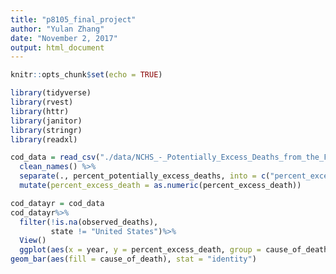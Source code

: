```yaml
---
title: "p8105_final_project"
author: "Yulan Zhang"
date: "November 2, 2017"
output: html_document
---
```


```r
knitr::opts_chunk$set(echo = TRUE)
```

```r
library(tidyverse)
library(rvest)
library(httr)
library(janitor)
library(stringr)
library(readxl)
```


```r
cod_data = read_csv("./data/NCHS_-_Potentially_Excess_Deaths_from_the_Five_Leading_Causes_of_Death.csv") %>%
  clean_names() %>%
  separate(., percent_potentially_excess_deaths, into = c("percent_excess_death"), sep = "%") %>%
  mutate(percent_excess_death = as.numeric(percent_excess_death))

```


```r
cod_datayr = cod_data
cod_datayr%>%
  filter(!is.na(observed_deaths),
         state != "United States")%>%
  View()
  ggplot(aes(x = year, y = percent_excess_death, group = cause_of_death))+
geom_bar(aes(fill = cause_of_death), stat = "identity")
```

```r

```

